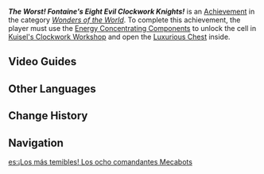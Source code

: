 {{Achievement Infobox
|id           = 81388
|order id     = 1372
|category     = Wonders of the World
|description  = Obtained the legacy of the "imperfect" clockwork meka.
|requirements = Use the [[Energy Concentrating Component]]s to unlock the cell in [[Kuisel's Clockwork Workshop]] and open the [[Luxurious Chest]] inside.
|primogems    = 5
|tracking     = 
|topic        = 
|type         = Exploration
|quest        = 
|hidden       = 1
}}
'''''The Worst! Fontaine's Eight Evil Clockwork Knights!''''' is an [[Achievement]] in the category ''[[Wonders of the World]]''. To complete this achievement, the player must use the [[Energy Concentrating Component]]s to unlock the cell in [[Kuisel's Clockwork Workshop]] and open the [[Luxurious Chest]] inside.

==Video Guides==
{{EVT
|video1   = https://youtu.be/E_sgLCFk7co
|caption1 = The Worst! Fontaine's Eight Evil Clockwork Knights! Achievement
}}

==Other Languages==
{{Other Languages
|en      = The Worst! Fontaine's Eight Evil Clockwork Knights!
|zhs     = 最凶！发条机关的八魔将
|zhs_rm  = 
|zht     = 最凶！發條機關的八魔將
|zht_rm  = 
|zh_tl   = 
|ja      = 最凶！クロックワーク・マシナリーの八魔将
|ja_rm   = Saikyou! Kurokkuwaaku Mashinarii no Hachi Mashou{{Assumed}}
|ja_tl   = The Worst! Eight Evil Clockwork Machine Knights
|ko      = 최흉! 태엽 장치 8마장
|ko_rm   = 
|ko_tl   = 
|es      = ¡Los más temibles! Los ocho comandantes Mecabots
|es_tl   = The Most Fearsome! The Eight Mekabot Commanders
|fr      = Les 8 Mékas horlogoïdes enragés
|fr_tl   = The 8 Raging {{Lex|Clockwork|fr}} Mekas
|ru      = Верх свирепости! Восемь злобных меков
|ru_tl   = 
|th      = ดุจัด! แปดนายพลจักรกลตัวร้าย
|th_rm   = 
|th_tl   = 
|vi      = Nguy Hiểm Nhất! Tám Hung Thần Robot Dây Cót
|vi_tl   = 
|de      = Das Schlimmste! Die acht dämonischen Uhrwerk-Mecha-Generäle!
|de_tl   = The Worst! The Eight Demonic Clockwork Mech Generals!
|id      = Yang Terganas! Delapan Kesatria Jahat Clockwork Meka!
|id_tl   = The Fiercest! Eight Evil Clorkwork Meka Knights!
|pt      = Os Mais Ferozes! Os Oito Monstros Mecautômatos Malignos!
|pt_tl   = 
|tr      = En Kötüleri! Fontaine'in Sekiz Şeytani Kurmalı Şövalyesi!
|tr_tl   = The Worst! Fountain's Eight Devilish Wind-up Knights!
|it      = Oh, no! Gli otto Mekakavalieri malvagi!
|it_tl   = 
}}

==Change History==
{{Change History|4.1}}

==Navigation==
{{Achievement Navbox}}

[[es:¡Los más temibles! Los ocho comandantes Mecabots]]